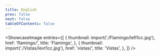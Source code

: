 ```yaml
---
title: English
prev: false
next: false
tableOfContents: false
---
```



<ShowcaseImage
  entries={[
    {
      thumbnail: import('./Flamingo/lefl1cc.jpg'),
      href: 'flamingo/',
      title: 'Flamingo',
    }, 
    {
      thumbnail: import('./Vistas/levt1cc.jpg'),
      href: 'vistas/',
      title: 'Vistas',
    },
  ]}
/>

